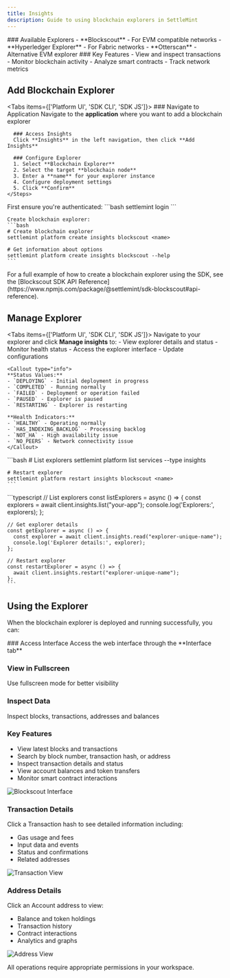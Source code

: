 ```yaml
---
title: Insights
description: Guide to using blockchain explorers in SettleMint
---
```




<div className="grid grid-cols-1 md:grid-cols-2 gap-6 mb-8">
  <Card>
    ### Available Explorers
    - **Blockscout** - For EVM compatible networks
    - **Hyperledger Explorer** - For Fabric networks  
    - **Otterscan** - Alternative EVM explorer
  </Card>

  <Card>
    ### Key Features
    - View and inspect transactions
    - Monitor blockchain activity
    - Analyze smart contracts
    - Track network metrics
  </Card>
</div>

## Add Blockchain Explorer

<Tabs items={['Platform UI', 'SDK CLI', 'SDK JS']}>
  <Tab value="Platform UI">
    <Steps>
      ### Navigate to Application
      Navigate to the **application** where you want to add a blockchain explorer
      
      ### Access Insights
      Click **Insights** in the left navigation, then click **Add Insights**

      ### Configure Explorer
      1. Select **Blockchain Explorer**
      2. Select the target **blockchain node**
      3. Enter a **name** for your explorer instance
      4. Configure deployment settings
      5. Click **Confirm**
    </Steps>
  </Tab>

  <Tab value="SDK CLI">
    First ensure you're authenticated:
    ```bash
    settlemint login
    ```

    Create blockchain explorer:
    ```bash
    # Create blockchain explorer
    settlemint platform create insights blockscout <name>

    # Get information about options
    settlemint platform create insights blockscout --help
    ```
  </Tab>

  <Tab value="SDK JS">
    For a full example of how to create a blockchain explorer using the SDK, see the [Blockscout SDK API Reference](https://www.npmjs.com/package/@settlemint/sdk-blockscout#api-reference).
  </Tab>
</Tabs>

## Manage Explorer

<Tabs items={['Platform UI', 'SDK CLI', 'SDK JS']}>
  <Tab value="Platform UI">
    Navigate to your explorer and click **Manage insights** to:
    - View explorer details and status
    - Monitor health status
    - Access the explorer interface
    - Update configurations

    <Callout type="info">
    **Status Values:**
    - `DEPLOYING` - Initial deployment in progress
    - `COMPLETED` - Running normally
    - `FAILED` - Deployment or operation failed
    - `PAUSED` - Explorer is paused
    - `RESTARTING` - Explorer is restarting

    **Health Indicators:**
    - `HEALTHY` - Operating normally
    - `HAS_INDEXING_BACKLOG` - Processing backlog
    - `NOT_HA` - High availability issue
    - `NO_PEERS` - Network connectivity issue
    </Callout>
  </Tab>

  <Tab value="SDK CLI">
    ```bash
    # List explorers
    settlemint platform list services --type insights

    # Restart explorer
    settlemint platform restart insights blockscout <name>
    ```
  </Tab>

  <Tab value="SDK JS">
    ```typescript
    // List explorers
    const listExplorers = async () => {
      const explorers = await client.insights.list("your-app");
      console.log('Explorers:', explorers);
    };

    // Get explorer details
    const getExplorer = async () => {
      const explorer = await client.insights.read("explorer-unique-name");
      console.log('Explorer details:', explorer);
    };

    // Restart explorer
    const restartExplorer = async () => {
      await client.insights.restart("explorer-unique-name");
    };
    ```
  </Tab>
</Tabs>

## Using the Explorer

When the blockchain explorer is deployed and running successfully, you can:

<Steps>
  ### Access Interface
  Access the web interface through the **Interface tab**

  ### View in Fullscreen
  Use fullscreen mode for better visibility

  ### Inspect Data
  Inspect blocks, transactions, addresses and balances
</Steps>

### Key Features
- View latest blocks and transactions
- Search by block number, transaction hash, or address
- Inspect transaction details and status
- View account balances and token transfers
- Monitor smart contract interactions

![Blockscout Interface](../../img/document360/Images/Blockscout%201.png)

### Transaction Details
Click a Transaction hash to see detailed information including:
- Gas usage and fees
- Input data and events
- Status and confirmations
- Related addresses

![Transaction View](../../img/document360/Images/Blockscout%202.png)

### Address Details
Click an Account address to view:
- Balance and token holdings
- Transaction history
- Contract interactions
- Analytics and graphs

![Address View](../../img/document360/Images/Blockscout%203.png)

<Callout type="info">
All operations require appropriate permissions in your workspace.
</Callout> 